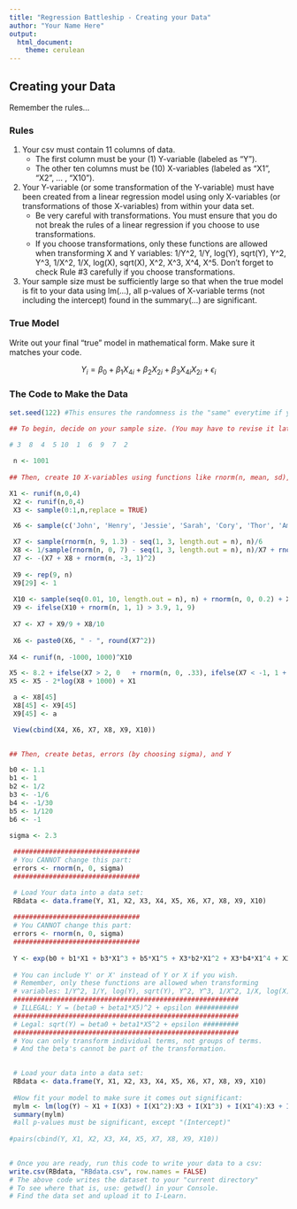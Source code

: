 ```yaml
---
title: "Regression Battleship - Creating your Data"
author: "Your Name Here"
output: 
  html_document:
    theme: cerulean
---
```


## Creating your Data

Remember the rules...

### Rules

1. Your csv must contain 11 columns of data.
    * The first column must be your (1) Y-variable (labeled as "Y").
    * The other ten columns must be (10) X-variables (labeled as "X1", "X2", ... , "X10").
    
2. Your Y-variable (or some transformation of the Y-variable) must have been created from a linear regression model using only X-variables (or transformations of those X-variables) from within your data set.
    * Be very careful with transformations. You must ensure that you do not break the rules of a linear regression if you choose to use transformations.
    * If you choose transformations, only these functions are allowed when transforming X and Y variables: 1/Y^2, 1/Y, log(Y), sqrt(Y), Y^2, Y^3, 1/X^2, 1/X, log(X), sqrt(X), X^2, X^3, X^4, X^5. Don't forget to check Rule #3 carefully if you choose transformations.
    
3. Your sample size must be sufficiently large so that when the true model is fit to your data using lm(...), all p-values of X-variable terms (not including the intercept) found in the summary(...) are significant.


### True Model

Write out your final "true" model in mathematical form. Make sure it matches your code.

$$
  Y_i = \beta_0 + \beta_1 X_{4i} + \beta_2 X_{2i} + \beta_3 X_{4i} X_{2i} + \epsilon_i
$$

### The Code to Make the Data

```r
set.seed(122) #This ensures the randomness is the "same" everytime if you play the entire R-chunk as one entire piece of code. If you run lines separately, your data might not come out the same every time.

## To begin, decide on your sample size. (You may have to revise it later to ensure all values in your lm(...) are significant.)
  
# 3  8  4  5 10  1  6  9  7  2

 n <- 1001
  
## Then, create 10 X-variables using functions like rnorm(n, mean, sd), rchisq(n, df), rf(n, df1, df2), rt(n, df), rbeta(n, a, b), runif(n, a, b) or sample(c(1,0), n, replace=TRUE)...

X1 <- runif(n,0,4) 
 X2 <- runif(n,0,4) 
 X3 <- sample(0:1,n,replace = TRUE) 

 X6 <- sample(c('John', 'Henry', 'Jessie', 'Sarah', 'Cory', 'Thor', 'Amelia', 'S C Kennedy', 'Big Max', 'Orion', 'Ferris', 'Kystystal', 'Zach', 'Jacqueline', 'Emily', 'Curious George', 'Alice', 'Francine', 'Johnny James Yogurt Jr', 'Bobo', 'Olivia', 'Marcel the Shell', '(─‿‿─)', 'Moose'),  size = n, replace = T)

 X7 <- sample(rnorm(n, 9, 1.3) - seq(1, 3, length.out = n), n)/6
 X8 <- 1/sample(rnorm(n, 0, 7) - seq(1, 3, length.out = n), n)/X7 + rnorm(n, -3, 1)
 X7 <- -(X7 + X8 + rnorm(n, -3, 1)^2)
 
 X9 <- rep(9, n)
 X9[29] <- 1
 
 X10 <- sample(seq(0.01, 10, length.out = n), n) + rnorm(n, 0, 0.2) + X8/3
 X9 <- ifelse(X10 + rnorm(n, 1, 1) > 3.9, 1, 9)
 
 X7 <- X7 + X9/9 + X8/10 
 
 X6 <- paste0(X6, " - ", round(X7^2))
 
X4 <- runif(n, -1000, 1000)^X10

X5 <- 8.2 + ifelse(X7 > 2, 0   + rnorm(n, 0, .33), ifelse(X7 < -1, 1 + rnorm(n, 0, .15), ifelse(runif(n, 0, 1) > 0.5, 2  + rnorm(n, 0, .33), 3 + rnorm(n, 0, .33))))
X5 <- X5 - 2*log(X8 + 1000) + X1

 a <- X8[45]
 X8[45] <- X9[45]
 X9[45] <- a

 View(cbind(X4, X6, X7, X8, X9, X10))

 
## Then, create betas, errors (by choosing sigma), and Y

b0 <- 1.1
b1 <- 1
b2 <- 1/2
b3 <- -1/6
b4 <- -1/30
b5 <- 1/120
b6 <- -1
 
sigma <- 2.3

 ################################
 # You CANNOT change this part:
 errors <- rnorm(n, 0, sigma)
 ################################ 

 # Load Your data into a data set:
 RBdata <- data.frame(Y, X1, X2, X3, X4, X5, X6, X7, X8, X9, X10)
 
 ################################
 # You CANNOT change this part:
 errors <- rnorm(n, 0, sigma)
 ################################ 
 
 Y <- exp(b0 + b1*X1 + b3*X1^3 + b5*X1^5 + X3*b2*X1^2 + X3*b4*X1^4 + X3*b6 + errors)
 
 # You can include Y' or X' instead of Y or X if you wish.
 # Remember, only these functions are allowed when transforming
 # variables: 1/Y^2, 1/Y, log(Y), sqrt(Y), Y^2, Y^3, 1/X^2, 1/X, log(X), sqrt(X), X^2, X^3, X^4, X^5. 
 #########################################################
 # ILLEGAL: Y = (beta0 + beta1*X5)^2 + epsilon ###########
 #########################################################
 # Legal: sqrt(Y) = beta0 + beta1*X5^2 + epsilon #########
 #########################################################
 # You can only transform individual terms, not groups of terms.
 # And the beta's cannot be part of the transformation.

 
 # Load your data into a data set:
 RBdata <- data.frame(Y, X1, X2, X3, X4, X5, X6, X7, X8, X9, X10)
 
 #Now fit your model to make sure it comes out significant:
 mylm <- lm(log(Y) ~ X1 + I(X3) + I(X1^2):X3 + I(X1^3) + I(X1^4):X3 + I(X1^5))
 summary(mylm)  
 #all p-values must be significant, except "(Intercept)"
 
#pairs(cbind(Y, X1, X2, X3, X4, X5, X7, X8, X9, X10))
  
```
  
```r
# Once you are ready, run this code to write your data to a csv:
write.csv(RBdata, "RBdata.csv", row.names = FALSE)
# The above code writes the dataset to your "current directory"
# To see where that is, use: getwd() in your Console.
# Find the data set and upload it to I-Learn.
```


 

 